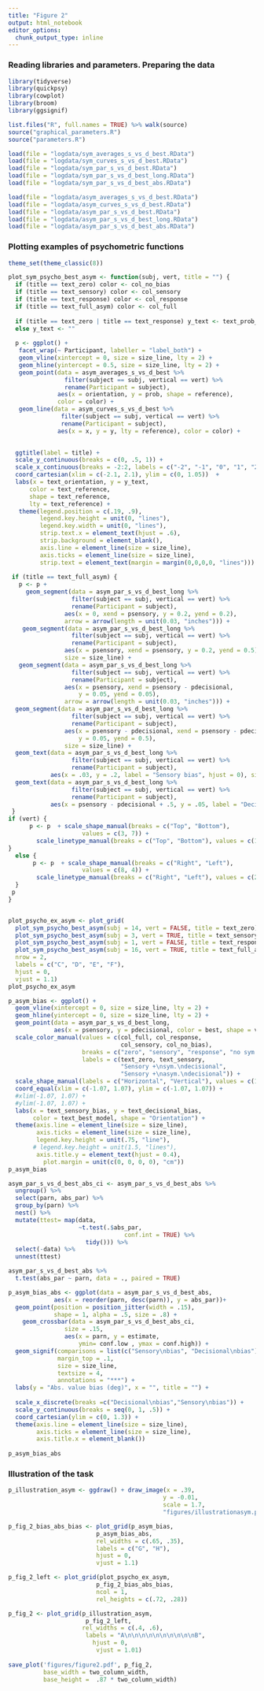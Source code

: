 ```yaml
---
title: "Figure 2"
output: html_notebook
editor_options: 
  chunk_output_type: inline
---
```



### Reading libraries and parameters. Preparing the data

```r
library(tidyverse)
library(quickpsy)
library(cowplot)
library(broom)
library(ggsignif)

list.files("R", full.names = TRUE) %>% walk(source)
source("graphical_parameters.R")
source("parameters.R")

load(file = "logdata/sym_averages_s_vs_d_best.RData")
load(file = "logdata/sym_curves_s_vs_d_best.RData")
load(file = "logdata/sym_par_s_vs_d_best.RData")
load(file = "logdata/sym_par_s_vs_d_best_long.RData")
load(file = "logdata/sym_par_s_vs_d_best_abs.RData")

load(file = "logdata/asym_averages_s_vs_d_best.RData")
load(file = "logdata/asym_curves_s_vs_d_best.RData")
load(file = "logdata/asym_par_s_vs_d_best.RData")
load(file = "logdata/asym_par_s_vs_d_best_long.RData")
load(file = "logdata/asym_par_s_vs_d_best_abs.RData")
```

### Plotting examples of psychometric functions
```r
theme_set(theme_classic(8))

plot_sym_psycho_best_asym <- function(subj, vert, title = "") {
  if (title == text_zero) color <- col_no_bias 
  if (title == text_sensory) color <- col_sensory
  if (title == text_response) color <- col_response
  if (title == text_full_asym) color <- col_full
  
  if (title == text_zero | title == text_response) y_text <- text_prob_asym
  else y_text <- ""
  
  p <- ggplot() +
   facet_wrap(~ Participant, labeller = "label_both") +
   geom_vline(xintercept = 0, size = size_line, lty = 2) +
   geom_hline(yintercept = 0.5, size = size_line, lty = 2) +
   geom_point(data = asym_averages_s_vs_d_best %>% 
                filter(subject == subj, vertical == vert) %>% 
                rename(Participant = subject), 
              aes(x = orientation, y = prob, shape = reference), 
              color = color) +
   geom_line(data = asym_curves_s_vs_d_best %>% 
               filter(subject == subj, vertical == vert) %>% 
               rename(Participant = subject), 
              aes(x = x, y = y, lty = reference), color = color) +
  

  ggtitle(label = title) +
  scale_y_continuous(breaks = c(0, .5, 1)) +
  scale_x_continuous(breaks = -2:2, labels = c("-2", "-1", "0", "1", "2")) +
  coord_cartesian(xlim = c(-2.1, 2.1), ylim = c(0, 1.05))  +
  labs(x = text_orientation, y = y_text,
      color = text_reference,
      shape = text_reference,
      lty = text_reference) +
   theme(legend.position = c(.19, .9),
         legend.key.height = unit(0, "lines"),
         legend.key.width = unit(0, "lines"),
         strip.text.x = element_text(hjust = .6),
         strip.background = element_blank(),
         axis.line = element_line(size = size_line), 
         axis.ticks = element_line(size = size_line),
         strip.text = element_text(margin = margin(0,0,0,0, "lines")))
 
 if (title == text_full_asym) {
   p <- p +
     geom_segment(data = asym_par_s_vs_d_best_long %>%
                  filter(subject == subj, vertical == vert) %>%
                  rename(Participant = subject),
                aes(x = 0, xend = psensory, y = 0.2, yend = 0.2),
                arrow = arrow(length = unit(0.03, "inches"))) +
    geom_segment(data = asym_par_s_vs_d_best_long %>%
                  filter(subject == subj, vertical == vert) %>%
                  rename(Participant = subject),
                aes(x = psensory, xend = psensory, y = 0.2, yend = 0.5),
                size = size_line) +
   geom_segment(data = asym_par_s_vs_d_best_long %>%
                  filter(subject == subj, vertical == vert) %>%
                  rename(Participant = subject),
                aes(x = psensory, xend = psensory - pdecisional,
                    y = 0.05, yend = 0.05),
                arrow = arrow(length = unit(0.03, "inches"))) +
  geom_segment(data = asym_par_s_vs_d_best_long %>%
                  filter(subject == subj, vertical == vert) %>%
                  rename(Participant = subject),
                aes(x = psensory - pdecisional, xend = psensory - pdecisional,
                    y = 0.05, yend = 0.5),
                size = size_line) +
  geom_text(data = asym_par_s_vs_d_best_long %>%
                  filter(subject == subj, vertical == vert) %>%
                  rename(Participant = subject),
            aes(x = .03, y = .2, label = "Sensory bias", hjust = 0), size = 2) +
  geom_text(data = asym_par_s_vs_d_best_long %>%
                  filter(subject == subj, vertical == vert) %>%
                  rename(Participant = subject),
            aes(x = psensory - pdecisional + .5, y = .05, label = "Decisional bias", hjust = 0), size = 2)
 }
if (vert) {
      p <- p  + scale_shape_manual(breaks = c("Top", "Bottom"),
                     values = c(3, 7)) +
        scale_linetype_manual(breaks = c("Top", "Bottom"), values = c(1, 2)) 
}
  else {
       p <- p  + scale_shape_manual(breaks = c("Right", "Left"),
                     values = c(8, 4)) +
        scale_linetype_manual(breaks = c("Right", "Left"), values = c(2, 1)) 
  }
 p
}


plot_psycho_ex_asym <- plot_grid(
  plot_sym_psycho_best_asym(subj = 14, vert = FALSE, title = text_zero),
  plot_sym_psycho_best_asym(subj = 3, vert = TRUE, title = text_sensory),
  plot_sym_psycho_best_asym(subj = 1, vert = FALSE, title = text_response),
  plot_sym_psycho_best_asym(subj = 16, vert = TRUE, title = text_full_asym), 
  nrow = 2, 
  labels = c("C", "D", "E", "F"), 
  hjust = 0, 
  vjust = 1.1)
plot_psycho_ex_asym
```







```r
p_asym_bias <- ggplot() +
  geom_vline(xintercept = 0, size = size_line, lty = 2) +
  geom_hline(yintercept = 0, size = size_line, lty = 2) +
  geom_point(data = asym_par_s_vs_d_best_long, 
             aes(x = psensory, y = pdecisional, color = best, shape = vertical), alpha = 0.5) +
  scale_color_manual(values = c(col_full, col_response, 
                                col_sensory, col_no_bias),
                     breaks = c("zero", "sensory", "response", "no sym crit"),
                     labels = c(text_zero, text_sensory, 
                                "Sensory +\nsym.\ndecisional", 
                                "Sensory +\nasym.\ndecisional")) +
  scale_shape_manual(labels = c("Horizontal", "Vertical"), values = c(16, 17)) +
  coord_equal(xlim = c(-1.07, 1.07), ylim = c(-1.07, 1.07)) +
  #xlim(-1.07, 1.07) +
  #ylim(-1.07, 1.07) +
  labs(x = text_sensory_bias, y = text_decisional_bias, 
       color = text_best_model, shape = "Orientation") +
  theme(axis.line = element_line(size = size_line),
        axis.ticks = element_line(size = size_line),
        legend.key.height = unit(.75, "line"),
       # legend.key.height = unit(1.5, "lines"),
        axis.title.y = element_text(hjust = 0.4), 
          plot.margin = unit(c(0, 0, 0, 0), "cm"))
p_asym_bias
```


```r

asym_par_s_vs_d_best_abs_ci <- asym_par_s_vs_d_best_abs %>% 
  ungroup() %>% 
  select(parn, abs_par) %>% 
  group_by(parn) %>% 
  nest() %>% 
  mutate(ttest= map(data, 
                    ~t.test(.$abs_par, 
                                 conf.int = TRUE) %>% 
                      tidy())) %>% 
  select(-data) %>% 
  unnest(ttest)

asym_par_s_vs_d_best_abs %>% 
  t.test(abs_par ~ parn, data = ., paired = TRUE) 

p_asym_bias_abs <- ggplot(data = asym_par_s_vs_d_best_abs, 
             aes(x = reorder(parn, desc(parn)), y = abs_par))+
  geom_point(position = position_jitter(width = .15), 
             shape = 1, alpha = .5, size = .8) +
    geom_crossbar(data = asym_par_s_vs_d_best_abs_ci, 
                size = .15,
                aes(x = parn, y = estimate, 
                    ymin= conf.low , ymax = conf.high)) +
  geom_signif(comparisons = list(c("Sensory\nbias", "Decisional\nbias")),
              margin_top = .1,
              size = size_line,
              textsize = 4,
              annotations = "***") +
  labs(y = "Abs. value bias (deg)", x = "", title = "") +
 
  scale_x_discrete(breaks =c("Decisional\nbias","Sensory\nbias")) +
  scale_y_continuous(breaks = seq(0, 1, .5)) +
  coord_cartesian(ylim = c(0, 1.3)) +
  theme(axis.line = element_line(size = size_line), 
        axis.ticks = element_line(size = size_line),
        axis.title.x = element_blank())
      
p_asym_bias_abs

```




### Illustration of the task 
```r
p_illustration_asym <- ggdraw() + draw_image(x = .39, 
                                            y = -0.01, 
                                            scale = 1.7,
                                            "figures/illustrationasym.pdf")
```

```r
p_fig_2_bias_abs_bias <- plot_grid(p_asym_bias,
                         p_asym_bias_abs, 
                         rel_widths = c(.65, .35), 
                         labels = c("G", "H"),
                         hjust = 0, 
                         vjust = 1.1)

p_fig_2_left <- plot_grid(plot_psycho_ex_asym,
                         p_fig_2_bias_abs_bias, 
                         ncol = 1, 
                         rel_heights = c(.72, .28))

p_fig_2 <- plot_grid(p_illustration_asym,
                      p_fig_2_left, 
                     rel_widths = c(.4, .6),
                      labels = "A\n\n\n\n\n\n\n\n\n\nB",
                        hjust = 0, 
                         vjust = 1.01)
                       
save_plot('figures/figure2.pdf', p_fig_2, 
          base_width = two_column_width,
          base_height =  .87 * two_column_width)
  
```